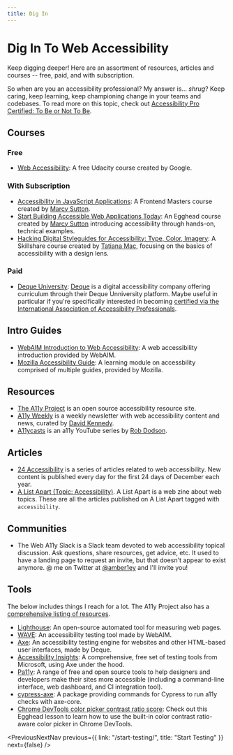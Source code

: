 ```yaml
---
title: Dig In
---
```



<SEO
  title="Dig In To Web Accessibility"
  description="A listing of further resources and courses to deepen knowledge of web accessibility."
/>

# Dig In To Web Accessibility

Keep digging deeper! Here are an assortment of resources, articles and courses -- free, paid, and with subscription.

So when are you an accessibility professional? My answer is... _shrug_? Keep caring, keep learning, keep championing change in your teams and codebases. To read more on this topic, check out [Accessibility Pro Certified: To Be or Not To Be](https://www.24a11y.com/2018/accessibility-pro-certified/).

## Courses

### Free

- [Web Accessibility](https://www.udacity.com/course/web-accessibility--ud891): A free Udacity course created by Google.

### With Subscription

- [Accessibility in JavaScript Applications](https://frontendmasters.com/courses/javascript-accessibility/): A Frontend Masters course created by [Marcy Sutton](https://twitter.com/marcysutton).
- [Start Building Accessible Web Applications Today](https://egghead.io/courses/start-building-accessible-web-applications-today): An Egghead course created by [Marcy Sutton](https://twitter.com/marcysutton) introducing accessibility through hands-on, technical examples.
- [Hacking Digital Styleguides for Accessibility: Type, Color, Imagery](https://www.skillshare.com/classes/Hacking-Digital-Styleguides-for-Accessibility-Type-Color-Imagery/1920202818): A Skillshare course created by [Tatiana Mac](https://twitter.com/tatianatmac), focusing on the basics of accessibility with a design lens.

### Paid

- [Deque University](https://dequeuniversity.com/curriculum/online-classes/): [Deque](https://www.deque.com/) is a digital accessibility company offering curriculum through their Deque Unniversity platform. Maybe useful in particular if you're specifically interested in becoming [certified via the International Association of Accessibility Professionals](https://www.accessibilityassociation.org/certification).

## Intro Guides

- [WebAIM Introduction to Web Accessibility](https://webaim.org/intro/): A web accessibility introduction provided by WebAIM.
- [Mozilla Accessibility Guide](https://developer.mozilla.org/en-US/docs/Learn/Accessibility): A learning module on accessbility comprised of multiple guides, provided by Mozilla.

## Resources

- [The A11y Project](https://www.a11yproject.com/) is an open source accessibility resource site.
- [A11y Weekly](https://a11yweekly.com/) is a weekly newsletter with web accessibility content and news, curated by [David Kennedy](https://twitter.com/DavidAKennedy).
- [A11ycasts](https://www.youtube.com/playlist?list=PLNYkxOF6rcICWx0C9LVWWVqvHlYJyqw7g) is an a11y YouTube series by [Rob Dodson](https://twitter.com/rob_dodson).

## Articles

- [24 Accessibility](https://www.24a11y.com/) is a series of articles related to web accessibility. New content is published every day for the first 24 days of December each year.
- [A List Apart (Topic: Accessibility)](https://alistapart.com/blog/topic/accessibility/). A List Apart is a web zine about web topics. These are all the articles published on A List Apart tagged with `accessibility`.

## Communities

- The Web A11y Slack is a Slack team devoted to web accessibility topical discussion. Ask questions, share resources, get advice, etc. It used to have a landing page to request an invite, but that doesn't appear to exist anymore. @ me on Twitter at [@amber1ey](https://twitter.com/amber1ey) and I'll invite you!

## Tools

The below includes things I reach for a lot. The A11y Project also has a [comprehensive listing of resources](https://www.a11yproject.com/resources/).

- [Lighthouse](https://developers.google.com/web/tools/lighthouse/): An open-source automated tool for measuring web pages.
- [WAVE](https://wave.webaim.org/): An accessibility testing tool made by WebAIM.
- [Axe](https://www.deque.com/axe/): An accessibility testing engine for websites and other HTML-based user interfaces, made by Deque.
- [Accessibility Insights](https://accessibilityinsights.io/): A comprehensive, free set of testing tools from Microsoft, using Axe under the hood.
- [Pa11y](https://pa11y.org/): A range of free and open source tools to help designers and developers make their sites more accessible (including a command-line interface, web dashboard, and CI integration tool).
- [cypress-axe](https://github.com/avanslaars/cypress-axe): A package providing commands for Cypress to run a11y checks with axe-core.
- [Chrome DevTools color picker contrast ratio score](https://egghead.io/lessons/chrome-devtools-choose-accessible-colors-for-text-using-chrome-devtools-color-picker-contrast-ratio-score): Check out this Egghead lesson to learn how to use the built-in color contrast ratio-aware color picker in Chrome DevTools.

<PreviousNextNav
  previous={{ link: "/start-testing/", title: "Start Testing" }}
  next={false}
/>
